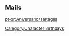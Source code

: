 ==Mails==
{{Mails by Category Table|Tartaglia Mails|noheader=1}}

[[pt-br:Aniversário/Tartaglia]]
[[Category:Character Birthdays]]